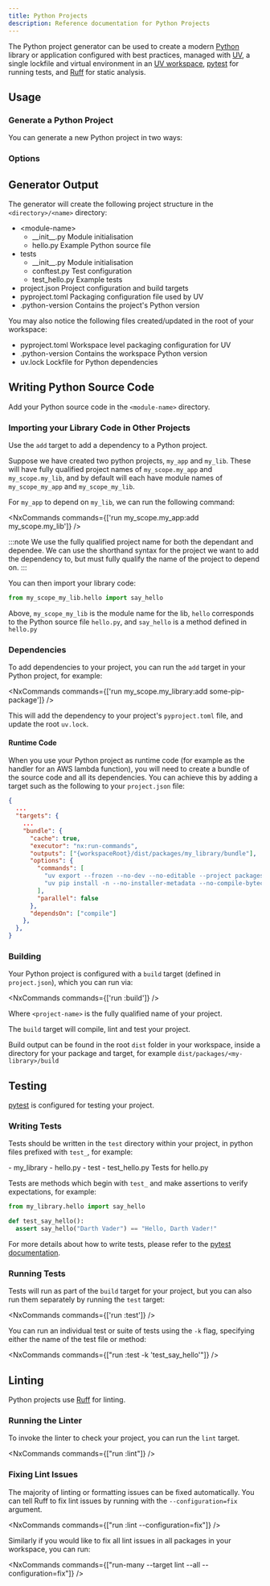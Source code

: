 ```yaml
---
title: Python Projects
description: Reference documentation for Python Projects
---
```


The Python project generator can be used to create a modern [Python](https://www.python.org/) library or application configured with best practices, managed with [UV](https://docs.astral.sh/uv/), a single lockfile and virtual environment in an [UV workspace](https://docs.astral.sh/uv/concepts/projects/workspaces/), [pytest](https://docs.pytest.org/en/stable/) for running tests, and [Ruff](https://docs.astral.sh/ruff/) for static analysis.

## Usage

### Generate a Python Project

You can generate a new Python project in two ways:

<RunGenerator generator="py#project" />

### Options

<GeneratorParameters generator="py#project" />

## Generator Output

The generator will create the following project structure in the `<directory>/<name>` directory:

<FileTree>

  - \<module-name>
    - \_\_init\_\_.py Module initialisation
    - hello.py Example Python source file
  - tests
    - \_\_init\_\_.py Module initialisation
    - conftest.py Test configuration
    - test_hello.py Example tests
  - project.json Project configuration and build targets
  - pyproject.toml Packaging configuration file used by UV
  - .python-version Contains the project's Python version

</FileTree>

You may also notice the following files created/updated in the root of your workspace:

<FileTree>

  - pyproject.toml Workspace level packaging configuration for UV
  - .python-version Contains the workspace Python version
  - uv.lock Lockfile for Python dependencies

</FileTree>

## Writing Python Source Code

Add your Python source code in the `<module-name>` directory.

### Importing your Library Code in Other Projects

Use the `add` target to add a dependency to a Python project.

Suppose we have created two python projects, `my_app` and `my_lib`. These will have fully qualified project names of `my_scope.my_app` and `my_scope.my_lib`, and by default will each have module names of `my_scope_my_app` and `my_scope_my_lib`.

For `my_app` to depend on `my_lib`, we can run the following command:

<NxCommands commands={['run my_scope.my_app:add my_scope.my_lib']} />

:::note
We use the fully qualified project name for both the dependant and dependee. We can use the shorthand syntax for the project we want to add the dependency to, but must fully qualify the name of the project to depend on.
:::

You can then import your library code:

```python title="packages/my_app/my_scope_my_app/main.py"
from my_scope_my_lib.hello import say_hello
```

Above, `my_scope_my_lib` is the module name for the lib, `hello` corresponds to the Python source file `hello.py`, and `say_hello` is a method defined in `hello.py`

### Dependencies

To add dependencies to your project, you can run the `add` target in your Python project, for example:

<NxCommands commands={['run my_scope.my_library:add some-pip-package']} />

This will add the dependency to your project's `pyproject.toml` file, and update the root `uv.lock`.

#### Runtime Code

When you use your Python project as runtime code (for example as the handler for an AWS lambda function), you will need to create a bundle of the source code and all its dependencies. You can achieve this by adding a target such as the following to your `project.json` file:

```json title="project.json"
{
  ...
  "targets": {
    ...
    "bundle": {
      "cache": true,
      "executor": "nx:run-commands",
      "outputs": ["{workspaceRoot}/dist/packages/my_library/bundle"],
      "options": {
        "commands": [
          "uv export --frozen --no-dev --no-editable --project packages/my_library --package my_scope.my_library -o dist/packages/my_library/bundle/requirements.txt",
          "uv pip install -n --no-installer-metadata --no-compile-bytecode --python-platform x86_64-manylinux2014 --python `uv python pin` --target dist/packages/my_library/bundle -r dist/packages/my_library/bundle/requirements.txt"
        ],
        "parallel": false
      },
      "dependsOn": ["compile"]
    },
  },
}
```

### Building

Your Python project is configured with a `build` target (defined in `project.json`), which you can run via:

<NxCommands commands={['run <project-name>:build']} />

Where `<project-name>` is the fully qualified name of your project.

The `build` target will compile, lint and test your project.

Build output can be found in the root `dist` folder in your workspace, inside a directory for your package and target, for example `dist/packages/<my-library>/build`

## Testing

[pytest](https://docs.pytest.org/en/stable/) is configured for testing your project.

### Writing Tests

Tests should be written in the `test` directory within your project, in python files prefixed with `test_`, for example:

<FileTree>
  - my_library
    - hello.py
  - test
    - test_hello.py Tests for hello.py
</FileTree>

Tests are methods which begin with `test_` and make assertions to verify expectations, for example:

```python title="test/test_hello.py"
from my_library.hello import say_hello

def test_say_hello():
  assert say_hello("Darth Vader") == "Hello, Darth Vader!"
```

For more details about how to write tests, please refer to the [pytest documentation](https://docs.pytest.org/en/stable/how-to/assert.html#).

### Running Tests

Tests will run as part of the `build` target for your project, but you can also run them separately by running the `test` target:

<NxCommands commands={['run <project-name>:test']} />

You can run an individual test or suite of tests using the `-k` flag, specifying either the name of the test file or method:

<NxCommands commands={["run <project-name>:test -k 'test_say_hello'"]} />

## Linting

Python projects use [Ruff](https://docs.astral.sh/ruff/) for linting.

### Running the Linter

To invoke the linter to check your project, you can run the `lint` target.

<NxCommands commands={["run <project-name>:lint"]} />

### Fixing Lint Issues

The majority of linting or formatting issues can be fixed automatically. You can tell Ruff to fix lint issues by running with the `--configuration=fix` argument.

<NxCommands commands={["run <project-name>:lint --configuration=fix"]} />

Similarly if you would like to fix all lint issues in all packages in your workspace, you can run:

<NxCommands commands={["run-many --target lint --all --configuration=fix"]} />
